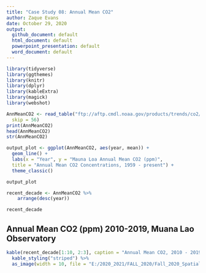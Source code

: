 ```yaml
---
title: "Case Study 08: Annual Mean CO2"
author: Zaque Evans
date: October 29, 2020
output: 
  github_document: default
  html_document: default
  powerpoint_presentation: default
  word_document: default
---
```

```r
library(tidyverse)
library(ggthemes)
library(knitr)
library(dplyr)
library(kableExtra)
library(magick)
library(webshot)
```
``` r
AnnMeanCO2 <- read_table("ftp://aftp.cmdl.noaa.gov/products/trends/co2/co2_annmean_mlo.txt", 
  skip = 56)
print(AnnMeanCO2)
head(AnnMeanCO2)
str(AnnMeanCO2)
```
``` r
output_plot <- ggplot(AnnMeanCO2, aes(year, mean)) +
  geom_line() +
  labs(x = "Year", y = "Mauna Loa Annual Mean CO2 (ppm)", 
  title = "Annual Mean CO2 Concentrations, 1959 - present") +
  theme_classic()

output_plot
```
``` r
recent_decade <- AnnMeanCO2 %>%
    arrange(desc(year))

recent_decade
```
## Annual Mean CO2 (ppm) 2010-2019, Muana Lao Observatory
``` r
kable(recent_decade[1:10, 2:3], caption = "Annual Mean CO2, 2010 - 2019") %>%
  kable_styling("striped") %>%
  as_image(width = 10, file = "E:/2020_2021/FALL_2020/Fall_2020_SpatialDataScienceGEO511/geo511-2020-tasks-ZaqueEvans-first_git/week_08/co2_table.png")
```

